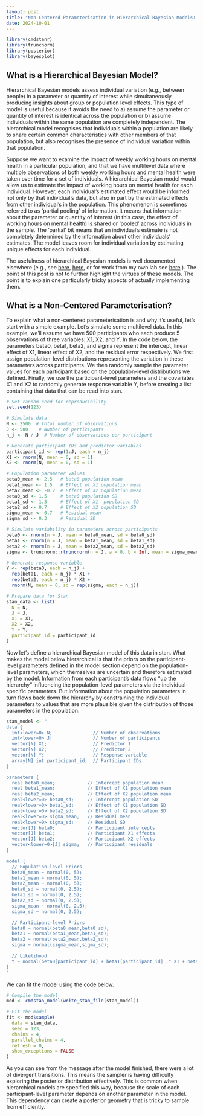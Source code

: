 ```yaml
---
layout: post
title: "Non-Centered Parameterisation in Hierarchical Bayesian Models: Not Just For Univariate Gaussians"
date: 2024-10-01
---
```


```r
library(cmdstanr)
library(truncnorm)
library(posterior)
library(bayesplot)
```

## What is a Hierarchical Bayesian Model?

Hierarchical Bayesian models assess individual variation (e.g., between people) in a parameter or quantity of interest while simultaneously producing insights about group or population level effects. This type of model is useful because it avoids the need to a) assume the parameter or quantity of interest is identical across the population or b) assume individuals within the same population are completely independent. The hierarchical model recognises that individuals within a population are likely to share certain common characteristics with other members of that population, but also recognises the presence of individual variation within that population.

Suppose we want to examine the impact of weekly working hours on mental health in a particular population, and that we have multilevel data where multiple observations of both weekly working hours and mental health were taken over time for a set of individuals. A hierarchical Bayesian model would allow us to estimate the impact of working hours on mental health for each individual. However, each individual's estimated effect would be informed not only by that individual's data, but also in part by the estimated effects from other individual's in the population. This phenomenon is sometimes referred to as 'partial pooling' of information. It means that information about the parameter or quantity of interest (in this case, the effect of working hours on mental health) is shared or 'pooled' across individuals in the sample. The 'partial' bit means that an individual's estimate is not completely determined by the information about other individuals' estimates. The model leaves room for individual variation by estimating unique effects for each individual.

The usefulness of hierarchical Bayesian models is well documented elsewhere (e.g., see [here](https://pubmed.ncbi.nlm.nih.gov/29595295/), [here](https://link.springer.com/article/10.3758/s13428-018-1054-3), or for work from my own lab see [here](https://link.springer.com/article/10.1007/s42113-023-00173-6) ). The point of this post is not to further highlight the virtues of these models. The point is to explain one particularly tricky aspects of actually implementing them.

## What is a Non-Centered Parameterisation?

To explain what a non-centered parameterisation is and why it's useful, let's start with a simple example. Let's simulate some multilevel data. In this example, we'll assume we have 500 participants who each produce 5 observations of three variables: X1, X2, and Y. In the code below, the parameters beta0, beta1, beta2, and sigma represent the intercept, linear effect of X1, linear effect of X2, and the residual error respectively. We first assign population-level distributions representing the variation in these parameters across participants. We then randomly sample the parameter values for each participant based on the population-level distributions we defined. Finally, we use the participant-level parameters and the covariates X1 and X2 to randomly generate response variable Y, before creating a list containing that data that can be read into stan.

```r
# Set random seed for reproducibility
set.seed(123)

# Simulate data
N <- 2500  # Total number of observations
J <- 500    # Number of participants
n_j <- N / J  # Number of observations per participant

# Generate participant IDs and predictor variables
participant_id <- rep(1:J, each = n_j)
X1 <- rnorm(N, mean = 0, sd = 1)
X2 <- rnorm(N, mean = 0, sd = 1)

# Population parameter values
beta0_mean <- 2.5   # beta0 population mean
beta1_mean <- 1.5   # Effect of X1 population mean
beta2_mean <- -0.2  # Effect of X2 population mean
beta0_sd <- 1.5     # beta0 population SD
beta1_sd <- 1.3     # Effect of X1  population SD
beta2_sd <- 0.7     # Effect of X2 population SD
sigma_mean <- 0.7   # Residual mean
sigma_sd <- 0.3     # Residual SD

# Simulate variability in parameters across participants
beta0 <- rnorm(n = J, mean = beta0_mean, sd = beta0_sd)
beta1 <- rnorm(n = J, mean = beta1_mean, sd = beta1_sd)
beta2 <- rnorm(n = J, mean = beta2_mean, sd = beta2_sd)
sigma <- truncnorm::rtruncnorm(n = J, a = 0, b = Inf, mean = sigma_mean, sd = sigma_sd)

# Generate response variable
Y <- rep(beta0, each = n_j) + 
  rep(beta1, each = n_j) * X1 + 
  rep(beta2, each = n_j) * X2 + 
  rnorm(N, mean = 0, sd = rep(sigma, each = n_j))

# Prepare data for Stan
stan_data <- list(
  N = N,
  J = J,
  X1 = X1,
  X2 = X2,
  Y = Y,
  participant_id = participant_id
)
```

Now let's define a hierarchical Bayesian model of this data in stan. What makes the model below hierarchical is that the priors on the participant-level parameters defined in the model section depend on the population-level parameters, which themselves are uncertain and therefore estimated by the model. Information from each participant's data flows "up the hierarchy" influencing the population-level parameters via the individual-specific parameters. But information about the population parameters in turn flows back down the hierarchy by constraining the individual parameters to values that are more plausible given the distribution of those parameters in the population.

```r
stan_model <- "
data {
  int<lower=0> N;               // Number of observations
  int<lower=0> J;               // Number of participants
  vector[N] X1;                 // Predictor 1
  vector[N] X2;                 // Predictor 2
  vector[N] Y;                  // Response variable
  array[N] int participant_id;  // Participant IDs
}

parameters {
  real beta0_mean;            // Intercept population mean
  real beta1_mean;            // Effect of X1 population mean
  real beta2_mean;            // Effect of X2 population mean
  real<lower=0> beta0_sd;     // Intercept population SD
  real<lower=0> beta1_sd;     // Effect of X1 population SD
  real<lower=0> beta2_sd;     // Effect of X2 population SD
  real<lower=0> sigma_mean;   // Residual mean
  real<lower=0> sigma_sd;     // Residual SD
  vector[J] beta0;            // Participant intercepts
  vector[J] beta1;            // Participant X1 effects
  vector[J] beta2;            // Participant X2 effects
  vector<lower=0>[J] sigma;   // Participant residuals
}

model {
  // Population-level Priors
  beta0_mean ~ normal(0, 5);
  beta1_mean ~ normal(0, 5);
  beta2_mean ~ normal(0, 5);
  beta0_sd ~ normal(0, 2.5);
  beta1_sd ~ normal(0, 2.5);
  beta2_sd ~ normal(0, 2.5);
  sigma_mean ~ normal(0, 2.5);
  sigma_sd ~ normal(0, 2.5);

  // Participant-level Priors
  beta0 ~ normal(beta0_mean,beta0_sd);
  beta1 ~ normal(beta1_mean,beta1_sd);
  beta2 ~ normal(beta2_mean,beta2_sd);
  sigma ~ normal(sigma_mean,sigma_sd);

  // Likelihood
  Y ~ normal(beta0[participant_id] + beta1[participant_id] .* X1 + beta2[participant_id] .* X2, sigma[participant_id]);
}
"
```

We can fit the model using the code below.

```r
# Compile the model
mod <- cmdstan_model(write_stan_file(stan_model))

# Fit the model
fit <- mod$sample(
  data = stan_data,
  seed = 123,
  chains = 4,
  parallel_chains = 4,
  refresh = 0,
  show_exceptions = FALSE
)
```

As you can see from the message after the model finished, there were a lot of divergent transitions. This means the sampler is having difficulty exploring the posterior distribution effectively. This is common when hierarchical models are specified this way, because the scale of each participant-level parameter depends on another parameter in the model. This dependency can create a posterior geometry that is tricky to sample from efficiently.

<!-- This is where the **non-centered parameterisation** can be helpful^[I realise there's a departure from Australian english in writing 'centered' instead of 'centred', but the latter just looks strange to me. So I'll use 'centered'.]. It removes this dependency by reparameterising the participant-level parameters. In the model below, a non-centered parameterisation is applied to beta0, beta1, and beta2 (sigma is a little more complicated since it's bounded at 0. We'll get to that next). As you can see, we now estimate z-scores for these three parameters and then in the `transformed parameters` block unstandardise the parameter via an inverse-z transform. -->


<!-- ```{r model-2,messages=FALSE,warnings=FALSE} -->
<!-- stan_model_nc <- " -->
<!-- data { -->
<!--   int<lower=0> N;               // Number of observations -->
<!--   int<lower=0> J;               // Number of participants -->
<!--   vector[N] X1;                 // Predictor 1 -->
<!--   vector[N] X2;                 // Predictor 2 -->
<!--   vector[N] Y;                  // Response variable -->
<!--   array[N] int participant_id;  // Participant IDs -->
<!-- } -->

<!-- parameters { -->
<!--   real beta0_mean;            // Intercept population mean -->
<!--   real beta1_mean;            // Effect of X1 population mean -->
<!--   real beta2_mean;            // Effect of X2 population mean -->
<!--   real<lower=0> beta0_sd;     // Intercept population SD -->
<!--   real<lower=0> beta1_sd;     // Effect of X1 population SD -->
<!--   real<lower=0> beta2_sd;     // Effect of X2 population SD -->
<!--   real<lower=0> sigma_mean;   // Residual mean -->
<!--   real<lower=0> sigma_sd;     // Residual SD -->
<!--   vector[J] beta0_z;          // Participant intercepts (z-score) -->
<!--   vector[J] beta1_z;          // Participant X1 effects (z-score) -->
<!--   vector[J] beta2_z;          // Participant X2 effects (z-score) -->
<!--   vector<lower=0>[J] sigma;   // Participant residuals -->
<!-- } -->

<!-- transformed parameters { -->
<!--   vector[J] beta0 = beta0_mean + beta0_sd * beta0_z; -->
<!--   vector[J] beta1 = beta1_mean + beta1_sd * beta1_z; -->
<!--   vector[J] beta2 = beta2_mean + beta2_sd * beta2_z; -->
<!-- } -->

<!-- model { -->
<!--   // Population-level Priors -->
<!--   beta0_mean ~ normal(0, 5); -->
<!--   beta1_mean ~ normal(0, 5); -->
<!--   beta2_mean ~ normal(0, 5); -->
<!--   beta0_sd ~ normal(0, 2.5); -->
<!--   beta1_sd ~ normal(0, 2.5); -->
<!--   beta2_sd ~ normal(0, 2.5); -->
<!--   sigma_mean ~ normal(0, 2.5); -->
<!--   sigma_sd ~ normal(0, 2.5); -->

<!--   // Participant-level Priors -->
<!--   beta0 ~ std_normal(); -->
<!--   beta1 ~ std_normal(); -->
<!--   beta2 ~ std_normal(); -->
<!--   sigma ~ normal(sigma_mean,sigma_sd); -->

<!--   // Likelihood -->
<!--   Y ~ normal(beta0[participant_id] + beta1[participant_id] .* X1 + beta2[participant_id] .* X2, sigma[participant_id]); -->
<!-- } -->
<!-- " -->

<!-- # Compile the model -->
<!-- mod_nc <- cmdstan_model(write_stan_file(stan_model_nc)) -->

<!-- # Fit the model -->
<!-- fit_nc <- mod_nc$sample( -->
<!--   data = stan_data, -->
<!--   seed = 123, -->
<!--   chains = 4, -->
<!--   parallel_chains = 4, -->
<!--   refresh = 0, -->
<!--   show_exceptions = FALSE -->
<!-- ) -->
<!-- ``` -->

<!-- We're still getting a lot of divergences and we're hitting the maximum treedepth on many iterations, which suggests that the model still isn't sampling efficiently. This is because we still haven't applied an uncentered parameterisation to `sigma`. We'll do that next. -->

<!-- ## Non-Centered Parameterisation for Truncated Parameters -->

<!-- What makes `beta0`, `beta1`, and `beta2` easy to reparameterise is the fact that these variables can take on any real value. In other words, they're not bounded or constrained to a particular range. So we don't have to worry about the result of the inverse-z transform satisfying a particular constraint. But not all parameters are unbounded. A good example of a bounded parameter is a standard deviation. Standard deviations must be positive. So when estimating these parameters, a common approach is to sample from *truncated distributions* that are constrained to have a lower bound of 0 (as we have in the models above). It's not immediately obvious how the non-centered parameterisation can be applied to parameters that are bounded. -->

<!-- As it turns out, it's actually fairly straightfoward. The trick is to sample the parameter as if it were unconstrained and then convert it via transformation to impose the appropriate constraints. Let's assume we want to apply a non-centered transformation to `sigma` that accounts for the constraint that this parameter should be positive. We can do something like what's done in the R code below. Here, we use the `exp()` function to exponentiate the result of the inverse-z transform, which maps `sigma` to the positive real numbers. Technically, this transformation means that `sigma` is lognormally distributed (in other words, the log of `sigma` is normally distributed). -->

<!-- ```{r sigma-demo-1} -->
<!-- n = 10000                                      #number of samples -->
<!-- sigma_mean = rnorm(n)                          #sample sigma mean -->
<!-- sigma_sd = rtruncnorm(n,a=0)                   #sample sigma sd -->
<!-- sigma_z = rnorm(n)                             #sample sigma z-score -->
<!-- sigma = exp(sigma_mean + sigma_sd * sigma_z)   #unstandardise and convert to positive via exponentiation -->
<!-- hist(sigma) -->
<!-- density(sigma) -->
<!-- ``` -->

<!-- Notice in the output above, however, that the resulting distribution of `sigma` is heavily skewed. This happens because of the exponential transformation. Values that are on the high end of the distribution before the exponentiation get pulled way out when the transformation is applied. It only takes an untransformed value of 10 to produce a transformed value of more than 20,000. A prior that is this heavily skewed can be difficult to sample from. So this transformation may not help us much. This skew can be alleviated to some extent by placing different priors on `sigma_mean` and `sigma_sd`, but a big part of the problem is the exponentiation itself. -->

<!-- Importantly, there are other transformations that we can apply. One that I particularly like is the *softplus* transformation $f(x) = \log(1+e^x)$. This transformation avoids the heavy skew that can sometimes be created by simply exponentiating. Compare the distribution above with the one below. -->


<!-- ```{r sigma-demo-2} -->
<!-- n = 10000                                             #number of samples -->
<!-- sigma_mean = rnorm(n)                                 #sample sigma mean -->
<!-- sigma_sd = rtruncnorm(n,a=0)                          #sample sigma sd -->
<!-- sigma_z = rnorm(n)                                    #sample sigma z-score -->
<!-- sigma = log(1+exp(sigma_mean + sigma_sd * sigma_z))   #unstandardise and convert to positive via softplus -->
<!-- hist(sigma) -->
<!-- density(sigma) -->
<!-- ``` -->

<!-- This second distribution is much less skewed and will be easier to sample from. As with the non-centered parameterisation applied to uncontained parameters, you can change the priors on the distribution by modifying the priors on the population parameters. If you want truncate the distribution at a value other than zero, all you need to do is add a constant. The example below truncates the distribution at 5. -->

<!-- ```{r sigma-demo-3} -->
<!-- n = 10000                                               #number of samples -->
<!-- sigma_mean = rnorm(n)                                   #sample sigma mean -->
<!-- sigma_sd = rtruncnorm(n,a=0)                            #sample sigma sd -->
<!-- sigma_z = rnorm(n)                                      #sample sigma z-score -->
<!-- sigma = 5+log(1+exp(sigma_mean + sigma_sd * sigma_z))   #unstandardise and convert using softplus -->
<!-- hist(sigma) -->
<!-- density(sigma) -->
<!-- ``` -->

<!-- Alternatively, to make the truncation point an *upper bound* instead of a lower bound, simply multiply the result of the transformation by -1 as in the example below. -->

<!-- ```{r sigma-demo-4} -->
<!-- n = 10000                                               #number of samples -->
<!-- sigma_mean = rnorm(n)                                   #sample sigma mean -->
<!-- sigma_sd = rtruncnorm(n,a=0)                            #sample sigma sd -->
<!-- sigma_z = rnorm(n)                                      #sample sigma z-score -->
<!-- sigma = 5-log(1+exp(sigma_mean + sigma_sd * sigma_z))   #unstandardise and convert using softplus -->
<!-- hist(sigma) -->
<!-- density(sigma) -->
<!-- ``` -->

<!-- Here's a model that uses the softplus transformation to apply a non-centered parameterisation to the `sigma` parameter. As you can see, the process is identical to how we reparameterise the `beta` parameters except that the softplus transformation is applied to the parameter after the inverse-z transform is applied. -->

<!-- ```{r model-3,messages=FALSE,warnings=FALSE} -->
<!-- stan_model_ncs <- " -->
<!-- data { -->
<!--   int<lower=0> N;               // Number of observations -->
<!--   int<lower=0> J;               // Number of participants -->
<!--   vector[N] X1;                 // Predictor 1 -->
<!--   vector[N] X2;                 // Predictor 2 -->
<!--   vector[N] Y;                  // Response variable -->
<!--   array[N] int participant_id;  // Participant IDs -->
<!-- } -->

<!-- parameters { -->
<!--   real beta0_mean;            // Intercept population mean -->
<!--   real beta1_mean;            // Effect of X1 population mean -->
<!--   real beta2_mean;            // Effect of X2 population mean -->
<!--   real<lower=0> beta0_sd;     // Intercept population SD -->
<!--   real<lower=0> beta1_sd;     // Effect of X1 population SD -->
<!--   real<lower=0> beta2_sd;     // Effect of X2 population SD -->
<!--   real sigma_mean;            // Residual population mean (before transformation) -->
<!--   real<lower=0> sigma_sd;     // Residual population SD (before transformation) -->
<!--   vector[J] beta0_z;          // Participant intercepts (z-score) -->
<!--   vector[J] beta1_z;          // Participant X1 effects (z-score) -->
<!--   vector[J] beta2_z;          // Participant X2 effects (z-score) -->
<!--   vector[J] sigma_z;          // Participant residuals (z-score, before transformation) -->
<!-- } -->

<!-- transformed parameters { -->
<!--   vector[J] beta0 = beta0_mean + beta0_sd * beta0_z; -->
<!--   vector[J] beta1 = beta1_mean + beta1_sd * beta1_z; -->
<!--   vector[J] beta2 = beta2_mean + beta2_sd * beta2_z; -->
<!--   vector[J] sigma = log1p_exp(sigma_mean + sigma_sd * sigma_z); -->
<!-- } -->

<!-- model { -->
<!--   // Population-level Priors -->
<!--   beta0_mean ~ normal(0, 5); -->
<!--   beta1_mean ~ normal(0, 5); -->
<!--   beta2_mean ~ normal(0, 5); -->
<!--   beta0_sd ~ normal(0, 2.5); -->
<!--   beta1_sd ~ normal(0, 2.5); -->
<!--   beta2_sd ~ normal(0, 2.5); -->
<!--   sigma_mean ~ normal(0, 2.5); -->
<!--   sigma_sd ~ normal(0, 2.5); -->

<!--   // Participant-level Priors -->
<!--   beta0_z ~ std_normal(); -->
<!--   beta1_z ~ std_normal(); -->
<!--   beta2_z ~ std_normal(); -->
<!--   sigma_z ~ std_normal(); -->

<!--   // Likelihood -->
<!--   Y ~ normal(beta0[participant_id] + beta1[participant_id] .* X1 + beta2[participant_id] .* X2, sigma[participant_id]); -->
<!-- } -->
<!-- " -->

<!-- # Compile the model -->
<!-- mod_ncs <- cmdstan_model(write_stan_file(stan_model_ncs)) -->

<!-- # Fit the model -->
<!-- fit_ncs <- mod_ncs$sample( -->
<!--   data = stan_data, -->
<!--   seed = 123, -->
<!--   chains = 4, -->
<!--   parallel_chains = 4, -->
<!--   refresh = 0, -->
<!--   show_exceptions = FALSE -->
<!-- ) -->
<!-- ``` -->

<!-- You can see from the output that there is only a small number divergent transitions, which are rare enough that they shouldn't pose any challenges for interpreting the results (these can probably be further reduced by increasing `adapt_delta` above it's default value of 0.8). There are also no more instances of the maximum treedepth being reached. The summary statistics and traceplot of the population parameters show the model has converged. -->

<!-- ```{r model-3-summary,messages=FALSE,warnings=FALSE} -->

<!-- parameters = c("beta0_mean", "beta1_mean","beta2_mean", "beta0_sd", "beta1_sd","beta2_sd","sigma_mean","sigma_sd","lp__") -->

<!-- fit_ncs$summary(variables = parameters) -->

<!-- mcmc_trace(fit_ncs$draws(variables = parameters)) -->

<!-- ``` -->

<!-- It's also possible to apply non-centered transformations to double bounded parameters that have lower bounds *and* upper bounds (e.g., probability parameters that are constrained between 0 and 1). But there's a bit more to think about with double bounded parameters, so I think I'll address those in a future post. What I really want to get to in this post is how to apply non-centered transformations to multivariate distributions. -->

<!-- ## Non-Centered Parameterisation for Multivariate Distributions -->

<!-- The models presented above assume that individual variation in the parameters are uncorrelated. In other words, knowing one person's value of `beta0` gives us no information about their plausible `beta1` and `beta2` values. However, in many cases, it's reasonable to assume these quantities are correlated. Returning to the example question of how the number of hours we spend working affects our mental health, it's plausible that those with lower levels of mental health overall suffer more from working longer hours. To examine this possibility, we need to allow for the individual-specific parameters to be correlated. First, let's simulate some data where this is the case. The code below simulates data from a model where `beta0`, `beta1`, and `beta2` are correlated, with `Rho` containing the parameter correlation matrix. In principle, we could also allow the untransformed version of `sigma` to also correlate with the `beta` parameters. But the transformation applied to sigma makes the interpretation of this correlation less straightforward. So we'll keep it simple for now and assume `sigma` does not correlate with the `beta` parameters. -->

<!-- ```{r simulate-data-2,messages=FALSE,warnings=FALSE} -->
<!-- # Set random seed for reproducibility -->
<!-- set.seed(123) -->

<!-- # Simulate data -->
<!-- N <- 2500  # Total number of observations -->
<!-- J <- 500    # Number of participants -->
<!-- n_j <- N / J  # Number of observations per participant -->

<!-- # Generate participant IDs and predictor variables -->
<!-- participant_id <- rep(1:J, each = n_j) -->
<!-- X1 <- rnorm(N, mean = 0, sd = 1) -->
<!-- X2 <- rnorm(N, mean = 0, sd = 1) -->

<!-- # Population parameter values -->
<!-- beta0_mean <- 2.5   # beta0 population mean -->
<!-- beta1_mean <- 1.5   # Effect of X1 population mean -->
<!-- beta2_mean <- -0.2  # Effect of X2 population mean -->
<!-- beta0_sd <- 1.5     # beta0 population SD -->
<!-- beta1_sd <- 1.3     # Effect of X1  population SD -->
<!-- beta2_sd <- 0.7     # Effect of X2 population SD -->
<!-- sigma_mean <- 0.7   # Residual mean -->
<!-- sigma_sd <- 0.3     # Residual SD -->

<!-- #Correlation matrix of individual parameters -->
<!-- Rho <- matrix(c(1,0.5,-0.5, -->
<!--                 0.5,1,0.4, -->
<!--                -0.5,0.4,1),nrow=3,byrow=3) -->

<!-- #Diagonal matrix of population standard deviations -->
<!-- D <- diag(c(beta0_sd,beta1_sd,beta2_sd)) -->

<!-- #Population covariance matrix -->
<!-- Sigma = D %*% Rho %*% D -->

<!-- #Vector of population means -->
<!-- Mu = c(beta0_mean,beta1_mean,beta2_mean) -->

<!-- # Generate correlated participant-specific parameters -->
<!-- theta <- MASS::mvrnorm(J, Mu, Sigma) -->

<!-- # Check correlation -->
<!-- cor(theta) -->

<!-- # Calculate participant-specific beta0s and slopes -->
<!-- beta0 <- theta[,1] -->
<!-- beta1 <- theta[,2] -->
<!-- beta2 <- theta[,3] -->

<!-- # Simulate variability in sigma -->
<!-- sigma <- rtruncnorm(n = N, a = 0, b = Inf, mean = sigma_mean, sd = sigma_sd) -->

<!-- # Generate response variable -->
<!-- Y <- rep(beta0, each = n_j) + -->
<!--   rep(beta1, each = n_j) * X1 + -->
<!--   rep(beta2, each = n_j) * X2 + -->
<!--   rnorm(N, mean = 0, sd = rep(sigma, each = n_j)) -->

<!-- # Prepare data for Stan -->
<!-- stan_data <- list( -->
<!--   N = N, -->
<!--   J = J, -->
<!--   X1 = X1, -->
<!--   X2 = X2, -->
<!--   Y = Y, -->
<!--   participant_id = participant_id -->
<!-- ) -->
<!-- ``` -->

<!-- Let's now tweak the model above to account for the covariation between these parameters. As with the uncorrelated versions above, there are a number of ways we can parameterise the model. In the version below, we directly estimate `population_cov`, which is the population covariance matrix of the individual-level parameters. The presence of this covariance matrix increases the amount of information pooling the happens when estimating the model. Whereas in the above models, a participant's estimate of a given parameter was constrained by other participants' estimates *of that same parameter*, now the estimate of each `beta` parameter is influenced by other participants' estimates of not only that same parameter but also of estimates of the other `beta` parameters. This extra pooling of information is especially helpful when there are relatively few observations per individual. The prior distribution of this covariance matrix is an inverse-wishart distribution, a commonly used prior for estimating covariance matrices, with 4 degrees of freedom and an identity scale matrix. The model also includes a `generated quantities` block that converts the population covariance matrix into a vector of population SDs and a population correlation matrix. -->

<!-- ```{r fit-model-4,messages=FALSE,warnings=FALSE} -->
<!-- stan_model_mv_cov <- " -->
<!-- data { -->
<!--   int<lower=0> N;               // Number of observations -->
<!--   int<lower=0> J;               // Number of participants -->
<!--   vector[N] X1;                 // Predictor 1 -->
<!--   vector[N] X2;                 // Predictor 2 -->
<!--   vector[N] Y;                  // Response variable -->
<!--   array[N] int participant_id;  // Participant IDs -->
<!-- } -->

<!-- parameters { -->
<!--   vector[3] population_means;          // Population means for beta0, beta1, beta2 -->
<!--   cov_matrix[3] population_cov;        // Covariance matrix for beta0, beta1, and beta2 -->
<!--   array[J] vector[3] theta;            // Individual-level beta0, beta1, and beta2 estimates -->
<!--   real sigma_mean;                     // Residual population mean (before transformation) -->
<!--   real<lower=0> sigma_sd;              // Residual population SD (before transformation) -->
<!--   vector[J] sigma_z;                   // Individual-level residuals (z-score, before transformation) -->
<!-- } -->

<!-- transformed parameters { -->
<!--   vector[J] sigma = log1p_exp(sigma_mean + sigma_sd * sigma_z); -->
<!--   vector[J] beta0 = to_vector(theta[,1]); -->
<!--   vector[J] beta1 = to_vector(theta[,2]); -->
<!--   vector[J] beta2 = to_vector(theta[,3]); -->
<!-- } -->

<!-- model { -->
<!--   // Population-level priors -->
<!--   population_means ~ normal(0, 5); -->
<!--   population_cov ~ inv_wishart(4,identity_matrix(3)); -->
<!--   sigma_mean ~ normal(0, 2.5); -->
<!--   sigma_sd ~ normal(0, 2.5); -->

<!--   // Participant-level priors -->
<!--   theta ~ multi_normal(population_means, population_cov); -->
<!--   sigma_z ~ std_normal(); -->

<!--   // Likelihood -->
<!--   Y ~ normal(beta0[participant_id] + beta1[participant_id] .* X1 + beta2[participant_id] .* X2, sigma[participant_id]); -->
<!-- } -->

<!-- generated quantities { -->
<!--   //Convert population covariance matrix to population correlation matrix -->
<!--   vector[3] population_sds = sqrt(diagonal(population_cov)); //extract variances and convert to SDs -->

<!--   //The code below equates to: diag_matrix(population_sds)^-1 *  population_cov * diag_matrix(population_sds)^-1 -->
<!--   corr_matrix[3] population_corr = mdivide_right_spd(mdivide_left_spd(diag_matrix(population_sds),population_cov),diag_matrix(population_sds)); -->
<!-- }" -->

<!-- # Compile the model -->
<!-- mod_mv_cov <- cmdstan_model(write_stan_file(stan_model_mv_cov)) -->

<!-- # Fit the model -->
<!-- fit_mv_cov <- mod_mv_cov$sample( -->
<!--   data = stan_data, -->
<!--   seed = 123, -->
<!--   chains = 4, -->
<!--   parallel_chains = 4, -->
<!--   refresh = 0, -->
<!--   show_exceptions = FALSE -->
<!-- ) -->
<!-- ``` -->

<!-- The model below shows another way to parameterise a model with correlated individual-level parameters. This version decouples the standard deviations of the population distributions from the correlations. Separating the standard deviations from the correlations in this way avoids the problem of the scale of the population distributions influencing the degree of covariation between the parameters, which can happen when the covariance matrix is directly estimated. The major change in this model is that we separately estimate `population_corr` which is the population correlation matrix of the individual-level parameters and `population_sds` which is the standard deviation of the population distributions. The code `quad_form_diag(population_corr, population_sds)` converts the correlation matrix and vector of SDs to a covariance matrix, which is needed to compute the PDF of the multivariate normal distribution (this is the opposite operation to what is done in the `generated quantities` block of the model above). The prior distribution of this correlation matrix is an LKJ distribution with a concentration parameter of 1, which is a uniform prior across all possible correlation matrices. -->

<!-- ```{r fit-model-5,messages=FALSE,warnings=FALSE} -->
<!-- stan_model_mv_cor <- " -->
<!-- data { -->
<!--   int<lower=0> N;               // Number of observations -->
<!--   int<lower=0> J;               // Number of participants -->
<!--   vector[N] X1;                 // Predictor 1 -->
<!--   vector[N] X2;                 // Predictor 2 -->
<!--   vector[N] Y;                  // Response variable -->
<!--   array[N] int participant_id;  // Participant IDs -->
<!-- } -->

<!-- parameters { -->
<!--   vector[3] population_means;          // Population means for beta0, beta1, beta2 -->
<!--   vector<lower=0>[3] population_sds;   // Population SDs for beta0, beta1, beta2 -->
<!--   corr_matrix[3] population_corr;      // Correlation matrix for beta0, beta1, and beta2 -->
<!--   array[J] vector[3] theta;            // Individual-level beta0, beta1, and beta2 estimates -->
<!--   real sigma_mean;                     // Residual population mean (before transformation) -->
<!--   real<lower=0> sigma_sd;              // Residual population SD (before transformation) -->
<!--   vector[J] sigma_z;                   // Individual-level residuals (z-score, before transformation) -->
<!-- } -->

<!-- transformed parameters { -->
<!--   vector[J] sigma = log1p_exp(sigma_mean + sigma_sd * sigma_z); -->
<!--   vector[J] beta0 = to_vector(theta[,1]); -->
<!--   vector[J] beta1 = to_vector(theta[,2]); -->
<!--   vector[J] beta2 = to_vector(theta[,3]); -->
<!-- } -->

<!-- model { -->
<!--   // Population-level priors -->
<!--   population_means ~ normal(0, 5); -->
<!--   population_sds ~ normal(0, 2.5); -->
<!--   population_corr ~ lkj_corr(1); -->
<!--   sigma_mean ~ normal(0, 2.5); -->
<!--   sigma_sd ~ normal(0, 2.5); -->

<!--   // Participant-level priors -->
<!--   theta ~ multi_normal(population_means, quad_form_diag(population_corr, population_sds)); -->
<!--   sigma_z ~ std_normal(); -->

<!--   // Likelihood -->
<!--   Y ~ normal(beta0[participant_id] + beta1[participant_id] .* X1 + beta2[participant_id] .* X2, sigma[participant_id]); -->
<!-- }" -->

<!-- # Compile the model -->
<!-- mod_mv_cor <- cmdstan_model(write_stan_file(stan_model_mv_cor)) -->

<!-- # Fit the model -->
<!-- fit_mv_cor <- mod_mv_cor$sample( -->
<!--   data = stan_data, -->
<!--   seed = 123, -->
<!--   chains = 4, -->
<!--   parallel_chains = 4, -->
<!--   refresh = 0, -->
<!--   show_exceptions = FALSE -->
<!-- ) -->
<!-- ``` -->

<!-- Finally, the version below extends on the version above and implements a non-centered version of this model. The first change here is that we're no longer estimating the correlation matrix. Instead, we're estimating the cholesky factor of the correlation matrix, which makes things computationally simpler (we adopt the commonly used `L_` notation to denote cholesky factors here). Once we compute the cholesky factor of the covariance matrix, we apply the multivariate version of the inverse-z transform to compute the values of `beta0`, `beta1`, and `beta2`. And then we can compute the likelihood in the same way we have in the previous model. The model below also includes a `generated quantities` block which converts the cholesky factor of the population correlation matrix to the raw correlation matrix, so that these correlations can be more easily interpreted. -->

<!-- ```{r fit-model-6,messages=FALSE,warnings=FALSE} -->
<!-- stan_model_mv_cor_nc <- " -->
<!-- data { -->
<!--   int<lower=0> N;               // Number of observations -->
<!--   int<lower=0> J;               // Number of participants -->
<!--   vector[N] X1;                 // Predictor 1 -->
<!--   vector[N] X2;                 // Predictor 2 -->
<!--   vector[N] Y;                  // Response variable -->
<!--   array[N] int participant_id;  // Participant IDs -->
<!-- } -->

<!-- parameters { -->
<!--   vector[3] population_means;                     // Population means for beta0, beta1, beta2 -->
<!--   vector<lower=0>[3] population_sds;              // Population SDs for beta0, beta1, beta2 -->
<!--   cholesky_factor_corr[3] L_population_corr;      // Cholesky factor of correlation matrix for beta0, beta1, and beta2 -->
<!--   matrix[J,3] theta_z;                            // Individual-level beta0, beta1, and beta2 estimates (z-score) -->
<!--   real sigma_mean;                                // Residual population mean (before transformation) -->
<!--   real<lower=0> sigma_sd;                         // Residual population SD (before transformation) -->
<!--   vector[J] sigma_z;                              // Individual-level residuals (z-score, before transformation) -->
<!-- } -->

<!-- transformed parameters { -->
<!--   vector[J] sigma = log1p_exp(sigma_mean + sigma_sd * sigma_z); -->
<!--   matrix[3,3] L_population_cov = diag_pre_multiply(population_sds,L_population_corr); -->
<!--   matrix[J,3] theta = rep_matrix(population_means',J) + theta_z * L_population_cov'; -->
<!--   vector[J] beta0 = theta[,1]; -->
<!--   vector[J] beta1 = theta[,2]; -->
<!--   vector[J] beta2 = theta[,3]; -->
<!-- } -->

<!-- model { -->
<!--   // Population-level priors -->
<!--   population_means ~ normal(0, 5); -->
<!--   population_sds ~ normal(0, 2.5); -->
<!--   L_population_corr ~ lkj_corr_cholesky(1); -->
<!--   sigma_mean ~ normal(0, 2.5); -->
<!--   sigma_sd ~ normal(0, 2.5); -->

<!--   // Participant-level priors -->
<!--   to_vector(theta_z) ~ std_normal(); -->
<!--   sigma_z ~ std_normal(); -->

<!--   // Likelihood -->
<!--   Y ~ normal(beta0[participant_id] + beta1[participant_id] .* X1 + beta2[participant_id] .* X2, sigma[participant_id]); -->
<!-- } -->

<!-- generated quantities { -->
<!--   //Compute population correlation matrix from its cholesky factor -->
<!--   corr_matrix[3] population_corr = multiply_lower_tri_self_transpose(L_population_corr); -->
<!-- } -->
<!-- " -->

<!-- # Compile the model -->
<!-- mod_mv_cor_nc <- cmdstan_model(write_stan_file(stan_model_mv_cor_nc)) -->

<!-- # Fit the model -->
<!-- fit_mv_cor_nc <- mod_mv_cor_nc$sample( -->
<!--   data = stan_data, -->
<!--   seed = 123, -->
<!--   chains = 4, -->
<!--   parallel_chains = 4, -->
<!--   refresh = 0, -->
<!--   show_exceptions = FALSE -->
<!-- ) -->
<!-- ``` -->

<!-- As can be seen from the output below, all three of these models produce roughly the same parameter estimates. -->

<!-- ```{r model-5-summary,messages=FALSE,warnings=FALSE} -->

<!-- parameters = c("population_means","population_sds", "population_corr","sigma_mean","sigma_sd","lp__") -->

<!-- fit_mv_cov$summary(variables = parameters) -->

<!-- fit_mv_cor$summary(variables = parameters) -->

<!-- fit_mv_cor_nc$summary(variables = parameters) -->

<!-- ``` -->

<!-- None of these models had any issues with sampling efficiency when applied to these data, but notice that the non-centered version finished much more quickly. In other datasets or for higher-dimensional models, these three parameterisations might differ quite substantially in how efficiently they're able to explore the posterior. So if one parameterisation isn't quite working, try one of the others! -->


